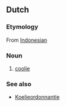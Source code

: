==Dutch==

===Etymology===
From [[w:Bahasa Indonesia|Indonesian]]

===Noun===
{{nl-noun|g|koelies|koelietje}}

# [[coolie]]

===See also===
* [[w:nl:Koelie#Koelieordonnantie|Koelieordonnantie]]